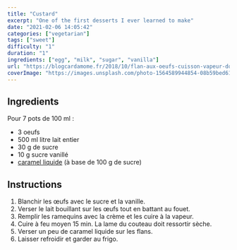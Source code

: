 ```yaml
---
title: "Custard"
excerpt: "One of the first desserts I ever learned to make"
date: "2021-02-06 14:05:42"
categories: ["vegetarian"]
tags: ["sweet"]
difficulty: "1"
duration: "1"
ingredients: ["egg", "milk", "sugar", "vanilla"]
url: "https://blogcardamome.fr/2018/10/flan-aux-oeufs-cuisson-vapeur-douce-vitaliseur.html"
coverImage: "https://images.unsplash.com/photo-1564589944854-08b59bed61f1?ixlib=rb-1.2.1&ixid=MXwxMjA3fDB8MHxwaG90by1wYWdlfHx8fGVufDB8fHw%3D&auto=format&fit=crop&w=700&q=72"
---
```


## Ingredients

Pour 7 pots de 100 ml :

- 3 oeufs
- 500 ml litre lait entier
- 30 g de sucre
- 10 g sucre vanillé
- [caramel liquide](/recipe-book/liquid-caramel) (à base de 100 g de sucre)

## Instructions

1. Blanchir les œufs avec le sucre et la vanille.
2. Verser le lait bouillant sur les œufs tout en battant au fouet.
3. Remplir les ramequins avec la crème et les cuire à la vapeur.
4. Cuire à feu moyen 15 min. La lame du couteau doit ressortir sèche.
5. Verser un peu de caramel liquide sur les flans.
6. Laisser refroidir et garder au frigo.
